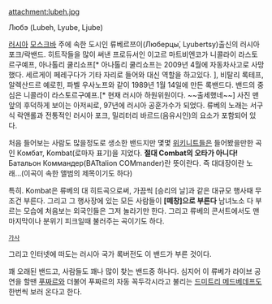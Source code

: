 attachment:lubeh.jpg

Любэ (Lubeh, Lyube, Ljube)

[[러시아]] [[모스크바]] 주에 속한 도시인 류베르쯔이(Люберцы́, Lyubertsy)출신의 러시아 포크/락밴드. 히트작들을 많이 써낸 프로듀서인 이고르 마트비엔코가 니콜라이 라스토르구예프, 아나톨리 쿨리쇼프[* 아나톨리 쿨리쇼프는 2009년 4월에 자동차사고로 사망했다. 세르게이 페레구다가 기타 자리로 들어와 대신 역할을 하고있다. ], 비탈리 록테프, 알렉산드르 예로힌, 파벨 우사노프와 같이 1989년 1월 14일에 만든 록밴드다. 밴드의 중심은 니콜라이 라스토르구예프.[* 현재 러시아 하원위원이다. ~~출세했네~~] 사진 맨 앞의 후덕하게 보이는 아저씨로, 97년에 러시아 공훈가수가 되었다. 류베의 노래는 서구식 락앤롤과 전통적인 러시아 포크, 밀리터리 바르드(음유시인)의 요소가 포함되어 있다.

처음 들어보는 사람도 많을정도로 생소한 밴드지만 몇몇 [[위키니트]]들은 들어봤을만한 곡인 Комбат, Kombat(로마자 표기)을 지었다. '''절대 Combat의 오타가 아니다!''' Батальон Коммандер(BATtalion COMmander)란 뜻이란다. 즉 대대장이란 노래...(이곡이 속한 앨범의 제목이기도 하다)

특히. Kombat은 류베의 대 히트곡으로써, 가끔씩 [승리의 날]과 같은 대규모 행사때 무조건 부른다. 그리고 그 행사장에 있는 모든 사람들이 '''[떼창]으로 부른다''' 남녀노소 다 부르는 모습에 처음보는 외국인들은 그저 놀라기만 한다. 그리고 류베의 콘서트에서도 맨 마지막이나 분위기 피크일때 불러주는 곡이기도 하다.

{{{#!html
<object width="480" height="385"><param name="movie" value="http://www.youtube.com/v/mvoLatQnpgQ?fs=1&amp;hl=ko_KR"></param><param name="allowFullScreen" value="true"></param><param name="allowscriptaccess" value="always"></param><embed src="http://www.youtube.com/v/mvoLatQnpgQ?fs=1&amp;hl=ko_KR" type="application/x-shockwave-flash" allowscriptaccess="always" allowfullscreen="true" width="480" height="385"></embed></object>
}}}

 [http://reino.egloos.com/2032046 가사]
그리고 인터넷에 떠도는 러시아 국가 록버전도 이 밴드가 부른 것이다.

{{{#!html
<object width="480" height="385"><param name="movie" value="http://www.youtube.com/v/ykMVRj6ZrkE?fs=1&amp;hl=ko_KR"></param><param name="allowFullScreen" value="true"></param><param name="allowscriptaccess" value="always"></param><embed src="http://www.youtube.com/v/ykMVRj6ZrkE?fs=1&amp;hl=ko_KR" type="application/x-shockwave-flash" allowscriptaccess="always" allowfullscreen="true" width="480" height="385"></embed></object>
}}}

꽤 오래된 밴드고, 사람들도 꽤나 많이 찾는 밴드중 하나다. 심지어 이 류베가 라이브 공연을 할땐 [[블라디미르 푸틴|푸짜르]]와 더불어 푸짜르의 자동 꼭두각시라고 불리는 [[드미트리 메드베데프]]도 한번씩 보러 온다고 한다.

